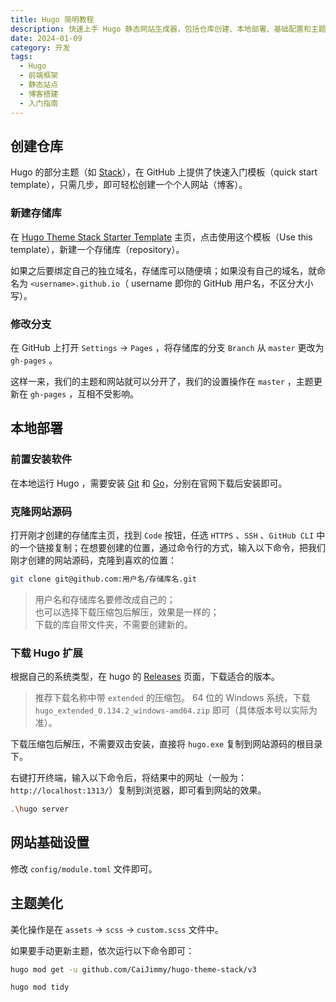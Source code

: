 ```yaml
---
title: Hugo 简明教程
description: 快速上手 Hugo 静态网站生成器，包括仓库创建、本地部署、基础配置和主题美化等核心内容
date: 2024-01-09
category: 开发
tags:
  - Hugo
  - 前端框架
  - 静态站点
  - 博客搭建
  - 入门指南
---
```


## 创建仓库

Hugo 的部分主题（如 [Stack](https://github.com/CaiJimmy/hugo-theme-stack)），在 GitHub 上提供了快速入门模板（quick start template），只需几步，即可轻松创建一个个人网站（博客）。

### 新建存储库

在 [Hugo Theme Stack Starter Template](https://github.com/CaiJimmy/hugo-theme-stack-starter) 主页，点击使用这个模板（Use this template），新建一个存储库（repository）。

如果之后要绑定自己的独立域名，存储库可以随便填；如果没有自己的域名，就命名为 `<username>.github.io`（ username 即你的 GitHub 用户名，不区分大小写）。

### 修改分支

在 GitHub 上打开 `Settings` -> `Pages` ，将存储库的分支 `Branch` 从 `master` 更改为 `gh-pages` 。

这样一来，我们的主题和网站就可以分开了，我们的设置操作在 `master` ，主题更新在 `gh-pages` ，互相不受影响。

## 本地部署

### 前置安装软件

在本地运行 Hugo ，需要安装 [Git](https://git-scm.com/book/en/v2/Getting-Started-Installing-Git) 和 [Go](https://go.dev/doc/install)，分别在官网下载后安装即可。

### 克隆网站源码

打开刚才创建的存储库主页，找到 `Code` 按钮，任选 `HTTPS` 、`SSH` 、`GitHub CLI` 中的一个链接复制；在想要创建的位置，通过命令行的方式，输入以下命令，把我们刚才创建的网站源码，克隆到喜欢的位置：

```bash
git clone git@github.com:用户名/存储库名.git
```

> 用户名和存储库名要修改成自己的；  
> 也可以选择下载压缩包后解压，效果是一样的；  
> 下载的库自带文件夹，不需要创建新的。

### 下载 Hugo 扩展

根据自己的系统类型，在 hugo 的 [Releases](https://github.com/gohugoio/hugo/releases) 页面，下载适合的版本。

> 推荐下载名称中带 `extended` 的压缩包。
> 64 位的 Windows 系统，下载 `hugo_extended_0.134.2_windows-amd64.zip` 即可（具体版本号以实际为准）。

下载压缩包后解压，不需要双击安装，直接将 `hugo.exe` 复制到网站源码的根目录下。

右键打开终端，输入以下命令后，将结果中的网址（一般为：`http://localhost:1313/`）复制到浏览器，即可看到网站的效果。

```bash
.\hugo server
```

## 网站基础设置

修改 `config/module.toml` 文件即可。

## 主题美化

美化操作是在 `assets` -> `scss` -> `custom.scss` 文件中。

如果要手动更新主题，依次运行以下命令即可：

```bash
hugo mod get -u github.com/CaiJimmy/hugo-theme-stack/v3
```

```bash
hugo mod tidy
```
